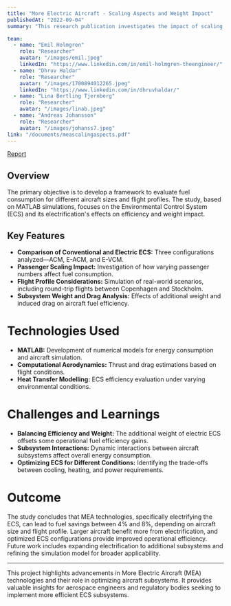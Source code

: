 ```yaml
---
title: "More Electric Aircraft - Scaling Aspects and Weight Impact"
publishedAt: "2022-09-04"
summary: "This research publication investigates the impact of scaling on fuel consumption for More Electric Aircraft (MEA) by comparing conventional and electrical subsystems."

team:
  - name: "Emil Holmgren"
    role: "Researcher"
    avatar: "/images/emil.jpeg"
    linkedIn: "https://www.linkedin.com/in/emil-holmgren-theengineer/"
  - name: "Dhruv Haldar"
    role: "Researcher"
    avatar: "/images/1700894012265.jpeg"
    linkedIn: "https://www.linkedin.com/in/dhruvhaldar/"
  - name: "Lina Bertling Tjernberg"
    role: "Researcher"
    avatar: "/images/linab.jpeg"
  - name: "Andreas Johansson"
    role: "Researcher"
    avatar: "/images/johanss7.jpeg"
link: "/documents/meascalingaspects.pdf"
---
```


[Report](https://dhruvhaldar.vercel.app/documents/meascalingaspects.pdf)

## Overview

The primary objective is to develop a framework to evaluate fuel consumption for different aircraft sizes and flight profiles. The study, based on MATLAB simulations, focuses on the Environmental Control System (ECS) and its electrification's effects on efficiency and weight impact.

## Key Features

- **Comparison of Conventional and Electric ECS:** Three configurations analyzed—ACM, E-ACM, and E-VCM.
- **Passenger Scaling Impact:** Investigation of how varying passenger numbers affect fuel consumption.
- **Flight Profile Considerations:** Simulation of real-world scenarios, including round-trip flights between Copenhagen and Stockholm.
- **Subsystem Weight and Drag Analysis:** Effects of additional weight and induced drag on aircraft fuel efficiency.

# Technologies Used

- **MATLAB:** Development of numerical models for energy consumption and aircraft simulation.
- **Computational Aerodynamics:** Thrust and drag estimations based on flight conditions.
- **Heat Transfer Modelling:** ECS efficiency evaluation under varying environmental conditions.

# Challenges and Learnings

- **Balancing Efficiency and Weight:** The additional weight of electric ECS offsets some operational fuel efficiency gains.
- **Subsystem Interactions:** Dynamic interactions between aircraft subsystems affect overall energy consumption.
- **Optimizing ECS for Different Conditions:** Identifying the trade-offs between cooling, heating, and power requirements.

# Outcome

The study concludes that MEA technologies, specifically electrifying the ECS, can lead to fuel savings between 4% and 8%, depending on aircraft size and flight profile. Larger aircraft benefit more from electrification, and optimized ECS configurations provide improved operational efficiency. Future work includes expanding electrification to additional subsystems and refining the simulation model for broader applicability.

---

This project highlights advancements in More Electric Aircraft (MEA) technologies and their role in optimizing aircraft subsystems. It provides valuable insights for aerospace engineers and regulatory bodies seeking to implement more efficient ECS subsystems.